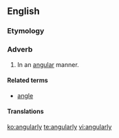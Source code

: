 ==English==

===Etymology===
{{suffix|angular|ly}}

===Adverb===
{{en-adv}}

# In an [[angular]] manner.

====Related terms====
* [[angle]]

====Translations====
{{trans-top|in an angular manner}}
{{trans-mid}}
{{trans-bottom}}


[[ko:angularly]]
[[te:angularly]]
[[vi:angularly]]